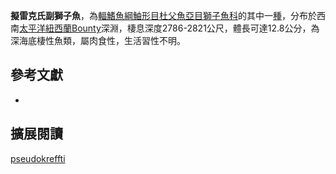 {{Speciesbox
| name = 擬雷克氏副獅子魚
| image =  
| image_width = 250px
| image_caption = 
| status = NE
| status_system = IUCN3.1 
| genus = Paraliparis
| species = pseudokreffti
| authority = [[Stein|Stein]], 2012
| synonyms = 
}}
'''擬雷克氏副獅子魚'''，為[[輻鰭魚綱|輻鰭魚綱]][[鮋形目|鮋形目]][[杜父魚亞目|杜父魚亞目]][[獅子魚科|獅子魚科]]的其中一[[種|種]]，分布於西南[[太平洋|太平洋]][[紐西蘭|紐西蘭]]Bounty深淵，棲息深度2786-2821公尺，體長可達12.8公分，為深海底棲性魚類，屬肉食性，生活習性不明。

== 參考文獻 ==
*{{FishBase_species|genus=Paraliparis|species=pseudokreffti|year=2012|month=11}}

== 擴展閱讀 ==
{{refbegin}}
{{wikispecies-inline|Paraliparis pseudokreffti|擬雷克氏副獅子魚}}
{{refend}}
{{Taxonbar|from=Q21318269}}

[[Category:副獅子魚属|pseudokreffti]]


{{鮋形目小作品}}